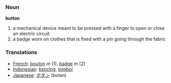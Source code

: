 === Noun ===
'''button'''

#a mechanical device meant to be pressed with a finger to open or close an electric circuit
#a badge worn on clothes that is fixed with a pin going through the fabric


=== Translations ===
*[[French]]: [[bouton]] ''m'' (1), [[badge]] ''m'' (2)
*[[Indonesian]]: [[kancing]], [[tombol]]
*[[Japanese]]: [[ボタン]] (botan)